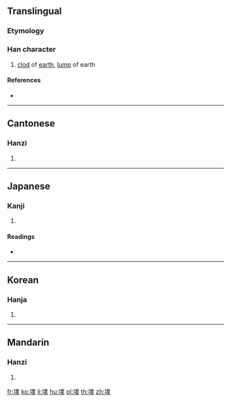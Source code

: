 ==Translingual==

===Etymology===
{{Han compound|土|菐|c1=s|c2=p|t1=earth|ls=psc}}

===Han character===
{{Han char|rn=32|rad=土|as=12|sn=15|four=42135|canj=GTCO|ids=⿰土菐}}

# [[clod]] of [[earth]], [[lump]] of earth

====References====
* {{Han ref|kx=0238.350|dkj=05464|dj=0477.200|hdz=10486.180|uh=58A3|ud=22691|bh=E54E|bd=58702}}

----

==Cantonese==

===Hanzi===
{{yue-hanzi|jyut=|y=pok3}}

# {{defn|lang=yue|sort=土12}}

----

==Japanese==

===Kanji===
{{ja-kanji|grade=|rs=土12}}

# {{defn|lang=ja|sort=土12}}

====Readings====
* {{ja-readings|on=[[はく]] (haku), [[ほく]] (hoku)|kun=[[ついくれ]] (tsuikure)}}

----

==Korean==

===Hanja===
{{ko-hanja|hangeul=복|rv=bok|mr=pok}}

# {{defn|lang=ko|sort=土12}}

----

==Mandarin==

===Hanzi===
{{cmn-hanzi|pin=[[pū]] ([[pu1]]), [[pú]] ([[pu2]])|wg=p'u<sup>1</sup>, p'u<sup>2</sup>}}

# {{defn|lang=cmn|sort=土12}}

[[fr:墣]]
[[ko:墣]]
[[li:墣]]
[[hu:墣]]
[[pl:墣]]
[[th:墣]]
[[zh:墣]]